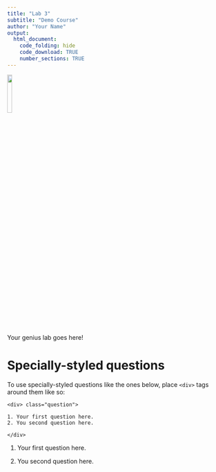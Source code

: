 ```yaml
---
title: "Lab 3"
subtitle: "Demo Course"
author: "Your Name"
output:
  html_document:
    code_folding: hide
    code_download: TRUE
    number_sections: TRUE
---
```


![](images/genius.png){width=15%}

Your genius lab goes here!

# Specially-styled questions

To use specially-styled questions like the ones below, place `<div>` tags around them like so: 

```
<div> class="question">

1. Your first question here.
2. You second question here.

</div>
```

<div class="question">
1. Your first question here.

2. You second question here.
</div>
